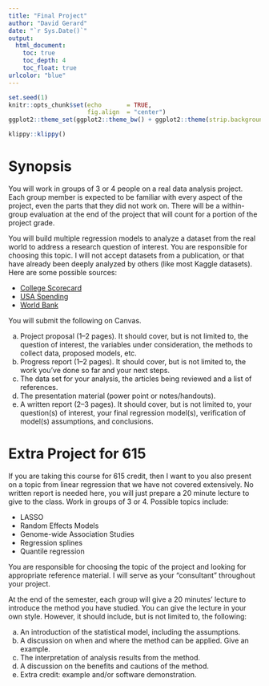 ```yaml
---
title: "Final Project"
author: "David Gerard"
date: "`r Sys.Date()`"
output:  
  html_document:
    toc: true
    toc_depth: 4
    toc_float: true
urlcolor: "blue"
---
```


```r
set.seed(1)
knitr::opts_chunk$set(echo       = TRUE, 
                      fig.align  = "center")
ggplot2::theme_set(ggplot2::theme_bw() + ggplot2::theme(strip.background = ggplot2::element_rect(fill = "white")))
```

```r
klippy::klippy()
```

# Synopsis

You will work in groups of 3 or 4 people on a real data analysis project. Each group member is expected to be familiar with every aspect of the project, even the parts that they did not work on. There will be a within-group evaluation at the end of the project that will count for a portion of the project grade.

You will build multiple regression models to analyze a dataset from the real world to address a research question of interest. You are responsible for choosing this topic. I will not accept datasets from a publication, or that have already been deeply analyzed by others (like most Kaggle datasets). Here are some possible sources:

- [College Scorecard](https://collegescorecard.ed.gov/data/)
- [USA Spending](https://www.usaspending.gov/)
- [World Bank](https://data.worldbank.org/)

You will submit the following on Canvas. 

a. Project proposal (1--2 pages). It should cover, but is not limited to, the question of interest, the variables under consideration, the methods to collect data, proposed models, etc.
b. Progress report (1--2 pages). It should cover, but is not limited to, the work you’ve done so far and your next steps.
c. The data set for your analysis, the articles being reviewed and a list of references. 
d. The presentation material (power point or notes/handouts).
e. A written report (2--3 pages). It should cover, but is not limited to, your question(s) of interest, your final regression model(s), verification of model(s) assumptions, and conclusions.

# Extra Project for 615

If you are taking this course for 615 credit, then I want to you also present on a topic from linear regression that we have not covered extensively. No written report is needed here, you will just prepare a 20 minute lecture to give to the class. Work in groups of 3 or 4. Possible topics include:

- LASSO
- Random Effects Models
- Genome-wide Association Studies
- Regression splines
- Quantile regression

You are responsible for choosing the topic of the project and looking for appropriate reference material. I will serve as your "consultant" throughout your project.

At the end of the semester, each group will give a 20 minutes' lecture to introduce the method you have studied. You can give the lecture in your own style. However, it should include, but is not limited to, the following:

a. An introduction of the statistical model, including the assumptions.
b. A discussion on when and where the method can be applied. Give an example.
c. The interpretation of analysis results from the method.
d. A discussion on the benefits and cautions of the method.
e. Extra credit: example and/or software demonstration.

